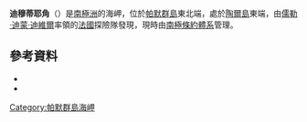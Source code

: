 {{coord|63|33|S|59|46|W|source:GNIS|display=title}}

'''迪穆蒂耶角'''（{{lang-en|Cape Dumoutier}}）是[[南極洲|南極洲]]的海岬，位於[[帕默群島|帕默群島]]東北端，處於[[陶爾島|陶爾島]]東端，由[[儒勒·迪蒙·迪維爾|儒勒·迪蒙·迪維爾]]率領的[[法國|法國]]探險隊發現，現時由[[南極條約體系|南極條約體系]]管理。

==參考資料==
*{{cite gnis | type = antarid | id = 4161| name = Dumoutier, Cape| accessdate = 2012-02-02}}
*{{usgs-gazetteer|id=4161|name=Dumoutier, Cape}}

{{DEFAULTSORT:Cape Dumoutier}}
[[Category:帕默群島海岬|Category:帕默群島海岬]]


{{PalmerArchipelago-geo-stub}}